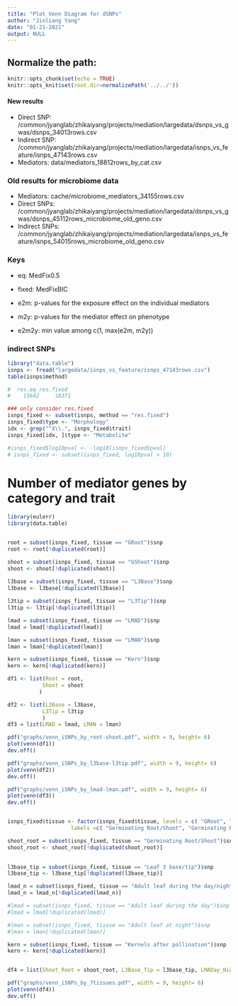 ```yaml
---
title: "Plot Venn Diagram for dSNPs"
author: "Jinliang Yang"
date: "01-21-2021"
output: NULL
---
```



## Normalize the path:

```r
knitr::opts_chunk$set(echo = TRUE) 
knitr::opts_knit$set(root.dir=normalizePath('../../')) 
```

#### New results

- Direct SNP: /common/jyanglab/zhikaiyang/projects/mediation/largedata/dsnps_vs_gwas/dsnps_34013rows.csv
- Indirect SNP: /common/jyanglab/zhikaiyang/projects/mediation/largedata/isnps_vs_feature/isnps_47143rows.csv
- Mediators: data/mediators_18812rows_by_cat.csv

### Old results for microbiome data

- Mediators: cache/microbiome_mediators_34155rows.csv
- Direct SNPs: /common/jyanglab/zhikaiyang/projects/mediation/largedata/dsnps_vs_gwas/dsnps_45112rows_microbiome_old_geno.csv
- Indirect SNPs: /common/jyanglab/zhikaiyang/projects/mediation/largedata/isnps_vs_feature/isnps_54015rows_microbiome_old_geno.csv

### Keys

- eq: MedFix0.5
- fixed: MedFixBIC

- e2m: p-values for the exposure effect on the individual mediators
- m2y: p-values for the mediator effect on phenotype
- e2m2y: min value among c(1, max(e2m, m2y))

### indirect SNPs

```r
library("data.table")
isnps <- fread("largedata/isnps_vs_feature/isnps_47143rows.csv")
table(isnps$method)

#  res.eq res.fixed
#    15642     18371

### only consider res.fixed
isnps_fixed <- subset(isnps, method == "res.fixed")
isnps_fixed$type <- "Morphology"
idx <- grep("^X\\.", isnps_fixed$trait)
isnps_fixed[idx, ]$type <- "Metabolite"

#isnps_fixed$log10pval <- -log10(isnps_fixed$pval)
# isnps_fixed <- subset(isnps_fixed, log10pval > 10)
```


# Number of mediator genes by category and trait

```r
library(eulerr)
library(data.table)


root = subset(isnps_fixed, tissue == "GRoot")$snp
root <- root[!duplicated(root)]

shoot = subset(isnps_fixed, tissue == "GShoot")$snp
shoot <- shoot[!duplicated(shoot)]
  
l3base = subset(isnps_fixed, tissue == "L3Base")$snp
l3base <- l3base[!duplicated(l3base)]

l3tip = subset(isnps_fixed, tissue == "L3Tip")$snp
l3tip <- l3tip[!duplicated(l3tip)]

lmad = subset(isnps_fixed, tissue == "LMAD")$snp
lmad = lmad[!duplicated(lmad)]

lman = subset(isnps_fixed, tissue == "LMAN")$snp
lman = lman[!duplicated(lman)]

kern = subset(isnps_fixed, tissue == "Kern")$snp
kern <- kern[!duplicated(kern)]

df1 <- list(Root = root,
           Shoot = shoot
          )

df2 <- list(L3Base = l3base,
           L3Tip = l3tip
           )
df3 = list(LMAD = lmad, LMAN = lman)

pdf("graphs/venn_iSNPs_by_root-shoot.pdf", width = 9, height= 6)
plot(venn(df1))
dev.off()

pdf("graphs/venn_iSNPs_by_l3base-l3tip.pdf", width = 9, height= 6)
plot(venn(df2))
dev.off()

pdf("graphs/venn_iSNPs_by_lmad-lman.pdf", width = 9, height= 6)
plot(venn(df3))
dev.off()


isnps_fixed$tissue <- factor(isnps_fixed$tissue, levels = c( "GRoot", "GShoot", "L3Base", "L3Tip", "LMAD", "LMAN","Kern"),
                    labels =c( "Germinating Root/Shoot", "Germinating Root/Shoot", "Leaf 3 base/tip", "Leaf 3 base/tip", "Adult leaf during the day/night", "Adult leaf during the day/night","Kernels after pollination"))

shoot_root = subset(isnps_fixed, tissue == "Germinating Root/Shoot")$snp
shoot_root <- shoot_root[!duplicated(shoot_root)]

  
l3base_tip = subset(isnps_fixed, tissue == "Leaf 3 base/tip")$snp
l3base_tip <- l3base_tip[!duplicated(l3base_tip)]

lmad_n = subset(isnps_fixed, tissue == "Adult leaf during the day/night")$snp
lmad_n = lmad_n[!duplicated(lmad_n)]

#lmad = subset(isnps_fixed, tissue == "Adult leaf during the day")$snp
#lmad = lmad[!duplicated(lmad)]

#lman = subset(isnps_fixed, tissue == "Adult leaf at night")$snp
#lman = lman[!duplicated(lman)]

kern = subset(isnps_fixed, tissue == "Kernels after pollination")$snp
kern <- kern[!duplicated(kern)]


df4 = list(Shoot_Root = shoot_root, L3Base_Tip = l3base_tip, LMADay_Night = lmad_n, Kern = kern)

pdf("graphs/venn_iSNPs_by_7tissues.pdf", width = 9, height= 6)
plot(venn(df4))
dev.off()

```



